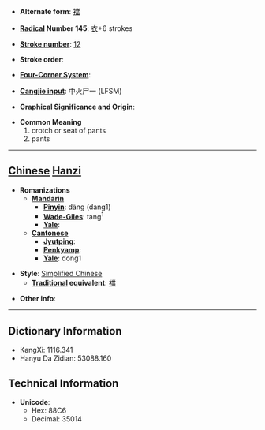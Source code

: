* '''Alternate form''': [[襠]]

* '''[[Wiktionary:Chinese radical index| Radical]] Number 145''': [[Wiktionary:Chinese radical index 衣|衣]]+6 strokes

* '''[[Wiktionary:Chinese total strokes index|Stroke number]]''': [[Wiktionary:Chinese total strokes index 12|12]]

* '''Stroke order''': 

* '''[[Wiktionary:Chinese four corner index|Four-Corner System]]''': 

* '''[[Wiktionary:Chinese Cangjie index|Cangjie input]]''': 中火尸一 (LFSM)

* '''Graphical Significance and Origin''': 

* '''Common Meaning'''
*#crotch or seat of pants
*# pants


----

== [[Chinese]] [[Hanzi]] ==

* '''Romanizations'''
** '''[[Mandarin]]'''
*** '''[[Pinyin]]''': dāng (dang1)
*** '''[[Wade-Giles]]''': tang<sup>1</sup>
*** '''[[Yale]]''': 
** '''[[Cantonese]]'''
*** '''[[Jyutping]]''':
*** '''[[Penkyamp]]''': 
*** '''[[Yale]]''': dong1

* '''Style''': [[Simplified Chinese]] 
** '''[[Traditional Chinese|Traditional]] equivalent''': [[襠]]

* '''Other info''': 

----

== Dictionary Information ==

* KangXi: 1116.341
* Hanyu Da Zidian: 53088.160

== Technical Information ==

* '''Unicode''':
** Hex: 88C6
** Decimal: 35014